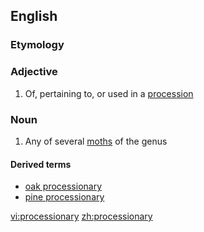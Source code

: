 ==English==
{{rfi}}
{{wikipedia|Thaumetopoeidae}}
{{wikispecies|Thaumetopoea}}

===Etymology===
{{rfe}}

===Adjective===
{{en-adj}}

# Of, pertaining to, or used in a [[procession]]

===Noun===
{{en-noun|processionaries}}

# Any of several [[moth]]s of the genus {{taxlink|Thaumetopoea|genus}}

====Derived terms====
*[[oak processionary]]
*[[pine processionary]]

[[vi:processionary]]
[[zh:processionary]]